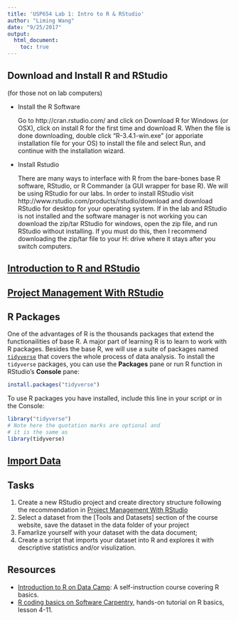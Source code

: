```yaml
---
title: 'USP654 Lab 1: Intro to R & RStudio'
author: "Liming Wang"
date: "9/25/2017"
output: 
  html_document:
    toc: true
---
```


## Download and Install R and RStudio
(for those not on lab computers)

- Install the R Software 

    Go to http://cran.rstudio.com/ and click on Download R for Windows (or OSX), click on install R for the first time and download R. When the file is done downloading, double click  “R-3.4.1-win.exe” (or apporiate installation file for your OS) to install the file and select Run, and continue with the installation wizard.

- Install Rstudio 

    There are many ways to interface with R from the bare-bones base R software, RStudio, or R Commander (a GUI wrapper for base R). We will be using RStudio for our labs. In order to install RStudio visit http://www.rstudio.com/products/rstudio/download and download RStudio for desktop for your operating system. If in the lab and RStudio is not installed and the software manager is not working you can download the zip/tar RStudio for windows, open the zip file, and run RStudio without installing. If you must do this, then I recommend downloading the zip/tar file to your H: drive where it stays after you switch computers.

## [Introduction to R and RStudio](http://swcarpentry.github.io/r-novice-gapminder/01-rstudio-intro/)

## [Project Management With RStudio](http://swcarpentry.github.io/r-novice-gapminder/02-project-intro/)

## R Packages

One of the advantages of R is the thousands packages that extend the functionailities of base R. A major part of learning R is to learn to work with R packages. Besides the base R, we will use a suite of packages named [`tidyverse`](https://www.tidyverse.org/) that covers the whole process of data analysis. To install the `tidyverse` packages, you can use the **Packages** pane or run R function in RStudio's **Console** pane: 

```r
install.packages("tidyverse")
```

To use R packages you have installed, include this line in your script or in the Console:

```r
library("tidyverse")
# Note here the quotation marks are optional and
# it is the same as
library(tidyverse)
```

## [Import Data](http://cities.github.io/datascience/import.html)

## Tasks

1. Create a new RStudio project and create directory structure following the recommendation in [Project Management With RStudio](http://swcarpentry.github.io/r-novice-gapminder/02-project-intro/)
1. Select a dataset from the [Tools and Datasets] section of the course website, save the dataset in the data folder of your project
1. Famarlize yourself with your dataset with the data document;
1. Create a script that imports your dataset into R and explores it with descriptive statistics and/or visulization.

## Resources
- [Introduction to R on Data Camp](https://campus.datacamp.com/courses/free-introduction-to-r/chapter-1-intro-to-basics-1?ex=1): A self-instruction course covering R basics.
- [R coding basics on Software Carpentry](http://swcarpentry.github.io/r-novice-gapminder/), hands-on tutorial on R basics, lesson 4-11.
